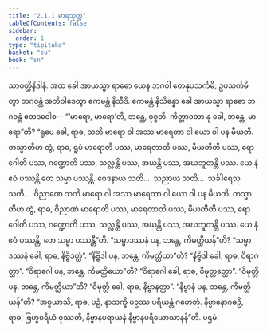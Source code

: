 ```yaml
---
title: "2.1.1 မာရသုတ္တ"
tableOfContents: false
sidebar:
  order: 1
type: "tipitaka"
basket: "su"
book: "sn"
---
```



<DynamicBreadcrumb />

<Division number="160" book="sn" e="ch" v="18" p="303">

<Paragraph number="821" book="sn">
သာဝတ္ထိနိဒါနံ. အထ ခေါ အာယသ္မာ ရာဓော ယေန ဘဂဝါ တေနုပသင်္ကမိ; ဥပသင်္ကမိတွာ ဘဂဝန္တံ အဘိဝါဒေတွာ ဧကမန္တံ နိသီဒိ. ဧကမန္တံ နိသိန္နော ခေါ အာယသ္မာ ရာဓော ဘဂဝန္တံ ဧတဒဝေါစ—
</Paragraph>

<Paragraph number="822" book="sn">
“‘မာရော, မာရော’တိ, ဘန္တေ, ဝုစ္စတိ. ကိတ္တာဝတာ နု ခေါ, ဘန္တေ, မာရော”တိ? “ရူပေ ခေါ, ရာဓ, သတိ မာရော ဝါ အဿ မာရေတာ ဝါ ယော ဝါ ပန မီယတိ. တသ္မာတိဟ တွံ, ရာဓ, ရူပံ မာရောတိ ပဿ, မာရေတာတိ ပဿ, မီယတီတိ ပဿ, ရောဂေါတိ ပဿ, ဂဏ္ဍောတိ ပဿ, သလ္လန္တိ ပဿ, အဃန္တိ ပဿ, အဃဘူတန္တိ ပဿ. ယေ နံ ဧဝံ ပဿန္တိ တေ သမ္မာ ပဿန္တိ. ဝေဒနာယ သတိ…  သညာယ သတိ…  သင်္ခါရေသု သတိ…  ဝိညာဏေ သတိ မာရော ဝါ အဿ မာရေတာ ဝါ ယော ဝါ ပန မီယတိ. တသ္မာတိဟ တွံ, ရာဓ, ဝိညာဏံ မာရောတိ ပဿ, မာရေတာတိ ပဿ, မီယတီတိ ပဿ, ရောဂေါတိ ပဿ, ဂဏ္ဍောတိ ပဿ, သလ္လန္တိ ပဿ, အဃန္တိ ပဿ, အဃဘူတန္တိ ပဿ. ယေ နံ ဧဝံ ပဿန္တိ, တေ သမ္မာ ပဿန္တီ”တိ.
</Paragraph>

<Paragraph number="823" book="sn">
“သမ္မာဒဿနံ ပန, ဘန္တေ, ကိမတ္ထိယန်”တိ? “သမ္မာဒဿနံ ခေါ, ရာဓ, နိဗ္ဗိဒတ္ထံ”. “နိဗ္ဗိဒါ ပန, ဘန္တေ, ကိမတ္ထိယာ”တိ? “နိဗ္ဗိဒါ ခေါ, ရာဓ, ဝိရာဂတ္ထာ”. “ဝိရာဂေါ ပန, ဘန္တေ, ကိမတ္ထိယော”တိ? “ဝိရာဂေါ ခေါ, ရာဓ, ဝိမုတ္တတ္ထော”. “ဝိမုတ္တိ ပန, ဘန္တေ, ကိမတ္ထိယာ”တိ? “ဝိမုတ္တိ ခေါ, ရာဓ, နိဗ္ဗာနတ္ထာ”. “နိဗ္ဗာနံ ပန, ဘန္တေ, ကိမတ္ထိယန်”တိ? “အစ္စယာသိ, ရာဓ, ပဉှံ, နာသက္ခိ ပဉှဿ ပရိယန္တံ ဂဟေတုံ. နိဗ္ဗာနောဂဓဉှိ, ရာဓ, ဗြဟ္မစရိယံ ဝုဿတိ, နိဗ္ဗာနပရာယနံ နိဗ္ဗာနပရိယောသာနန်”တိ.

</Paragraph>
</Division>

<Paragraph number="824" type="center" book="sn">
ပဌမံ.
</Paragraph>